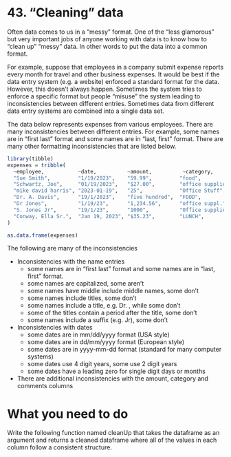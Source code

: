 # <yrChapterNumber>43. </yrChapterNumber> "Cleaning" data

Often data comes to us in a "messy" format. One of the "less glamorous" but
very important jobs of anyone
working with data is to know how to "clean up" "messy" data. In other words
to put the data into a common format. 

For example, suppose that employees in a company submit expense reports
every month for travel and other business expenses. It would be best if the
data entry system (e.g. a website) enforced a standard format for the data.
However, this doesn't always happen. Sometimes the system tries to enforce
a specific format but people "misuse" the system leading to 
inconsistencies between different entries. Sometimes data from different
data entry systems are combined into a single data set.

The data below represents expenses from various employees. There are many
inconsistencies between different entries. For example, 
some names are in "first last" format and some names are in "last, first" format. 
There are many other 
formatting inconsistencies that are listed below.

```r
library(tibble)
expenses = tribble(
  ~employee,           ~date,          ~amount,          ~category,         ~comments,
  "Sue Smith",         "1/19/2023",    "59.99",         "food",            "lunch with client",
  "Schwartz, Joe",     "01/19/2023",   "$27.00",        "office supplies", "paper for printer",
  "mike david harris", "2023-01-19",   "25",            "Office Stuff",    NA,
  "Dr. A. Davis",      "19/1/2023",    "five hundred",  "FOOD",            "NA",
  "Dr Jones",          "1/19/23",      "1,234.56",      "office suppl.",   "chairs",
  "S. Jones Jr",       "19/1/23",      "1000",          "Office supplies", "desk",
  "Conway, Ella Sr.",  "Jan 19, 2023", "$35.23",        "LUNCH",           "---",
)

as.data.frame(expenses)
```

The following are many of the inconsistencies

- Inconsistencies with the name entries
  * some names are in "first last" format and some names are in "last, first" format. 
  * some names are capitalized, some aren't
  * some names have middle include middle names, some don't
  * some names include titles, some don't
  * some names include a title, e.g. Dr. , while some don't
  * some of the titles contain a period after the title, some don't
  * some names include a suffix (e.g. Jr), some don't

- Inconsistencies with dates
  * some dates are in mm/dd/yyyy format (USA style)
  * some dates are in dd/mm/yyyy format (European style)
  * some dates are in yyyy-mm-dd format (standard for many computer systems)
  * some dates use 4 digit years, some use 2 digit years
  * some dates have a leading zero for single digit days or months

- There are additional inconsistencies with the amount, category and comments
  columns
  
# What you need to do 

Write the following function named cleanUp that takes the dataframe as 
an argument and returns a cleaned dataframe where all of the values in 
each column
follow a consistent structure.
